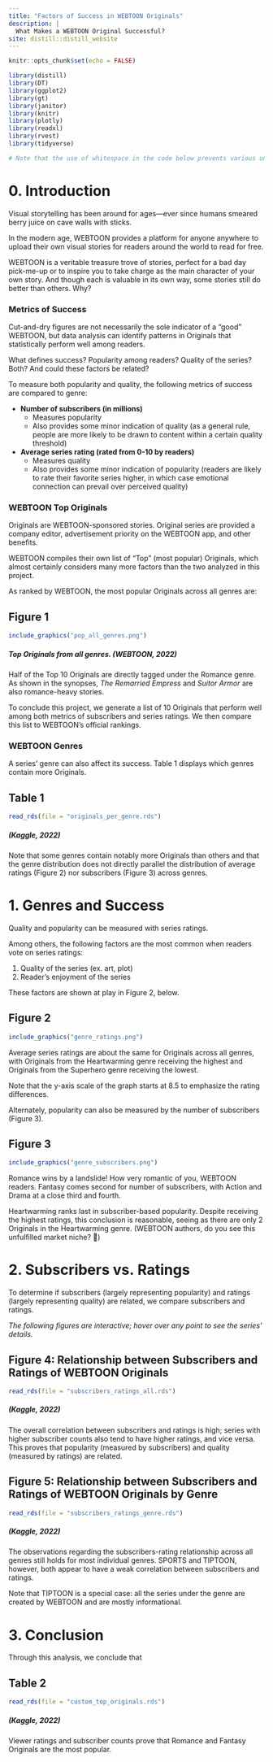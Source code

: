 ```yaml
---
title: "Factors of Success in WEBTOON Originals"
description: |
  What Makes a WEBTOON Original Successful?
site: distill::distill_website
---
```


```r
knitr::opts_chunk$set(echo = FALSE)

library(distill)
library(DT)
library(ggplot2)
library(gt)
library(janitor)
library(knitr)
library(plotly)
library(readxl)
library(rvest)
library(tidyverse)

# Note that the use of whitespace in the code below prevents various undesired formatting errors on the knitted website
```

# **0. Introduction**
Visual storytelling has been around for ages—ever since humans smeared berry juice on cave walls with sticks.

In the modern age, WEBTOON provides a platform for anyone anywhere to upload their own visual stories for readers around the world to read for free.

WEBTOON is a veritable treasure trove of stories, perfect for a bad day pick-me-up or to inspire you to take charge as the main character of your own story. And though each is valuable in its own way, some stories still do better than others. Why?


### **Metrics of Success**
Cut-and-dry figures are not necessarily the sole indicator of a "good" WEBTOON, but data analysis can identify patterns in Originals that statistically perform well among readers.

What defines success? Popularity among readers? Quality of the series? Both? And could these factors be related?

To measure both popularity and quality, the following metrics of success are compared to genre:

* **Number of subscribers (in millions)**
    + Measures popularity
    + Also provides some minor indication of quality (as a general rule, people are more likely to be drawn to content within a certain quality threshold)

* **Average series rating (rated from 0-10 by readers)**
    + Measures quality
    + Also provides some minor indication of popularity (readers are likely to rate their favorite series higher, in which case emotional connection can prevail over perceived quality)
  
  
  
### **WEBTOON Top Originals**
Originals are WEBTOON-sponsored stories. Original series are provided a company editor, advertisement priority on the WEBTOON app, and other benefits.

WEBTOON compiles their own list of "Top" (most popular) Originals, which almost certainly  considers many more factors than the two analyzed in this project.

As ranked by WEBTOON, the most popular Originals across all genres are:

## Figure 1
```r
include_graphics("pop_all_genres.png")
```
##### *Top Originals from all genres. (WEBTOON, 2022)*

Half of the Top 10 Originals are directly tagged under the Romance genre. As shown in the synopses, *The Remarried Empress* and *Suitor Armor* are also romance-heavy stories.

To conclude this project, we generate a list of 10 Originals that perform well among both metrics of subscribers and series ratings. We then compare this list to WEBTOON's official rankings.
  
  
  
### WEBTOON Genres
A series' genre can also affect its success. Table 1 displays which genres contain more Originals.

## Table 1
```r
read_rds(file = "originals_per_genre.rds")
```
##### *(Kaggle, 2022)*

Note that some genres contain notably more Originals than others and that the genre distribution does not directly parallel the distribution of average ratings (Figure 2) nor subscribers (Figure 3) across genres.
  
  
  
  
  
  
# 1. Genres and Success
Quality and popularity can be measured with series ratings.

Among others, the following factors are the most common when readers vote on series ratings:

1. Quality of the series (ex. art, plot)
2. Reader's enjoyment of the series

These factors are shown at play in Figure 2, below.


## Figure 2
```r
include_graphics("genre_ratings.png")
```
Average series ratings are about the same for Originals across all genres, with Originals from the Heartwarming genre receiving the highest and Originals from the Superhero genre receiving the lowest.

Note that the y-axis scale of the graph starts at 8.5 to emphasize the rating differences.

Alternately, popularity can also be measured by the number of subscribers (Figure 3).
  
  
  
## Figure 3
```r
include_graphics("genre_subscribers.png")
```

Romance wins by a landslide! How very romantic of you, WEBTOON readers. Fantasy comes second for number of subscribers, with Action and Drama at a close third and fourth.

Heartwarming ranks last in subscriber-based popularity. Despite receiving the highest ratings, this conclusion is reasonable, seeing as there are only 2 Originals in the Heartwarming genre. (WEBTOON authors, do you see this unfulfilled market niche? 👀)
  
  
  
  
  
  
# 2. Subscribers vs. Ratings
To determine if subscribers (largely representing popularity) and ratings (largely representing quality) are related, we compare subscribers and ratings.

*The following figures are interactive; hover over any point to see the series' details.*

## Figure 4: Relationship between Subscribers and Ratings of WEBTOON Originals

```r
read_rds(file = "subscribers_ratings_all.rds")
```
##### *(Kaggle, 2022)*

The overall correlation between subscribers and ratings is high; series with higher subscriber counts also tend to have higher ratings, and vice versa. This proves that popularity (measured by subscribers) and quality (measured by ratings) are related.
  
  
  
  
  
  
## Figure 5: Relationship between Subscribers and Ratings of WEBTOON Originals by Genre
```r
read_rds(file = "subscribers_ratings_genre.rds")
```
##### *(Kaggle, 2022)*

The observations regarding the subscribers-rating relationship across all genres still holds for most individual genres. SPORTS and TIPTOON, however, both appear to have a weak correlation between subscribers and ratings.

Note that TIPTOON is a special case: all the series under the genre are created by WEBTOON and are mostly informational.
  
  
  
  
  
  
# 3. Conclusion
Through this analysis, we conclude that 

## Table 2
```r
read_rds(file = "custom_top_originals.rds")
```
##### *(Kaggle, 2022)*

Viewer ratings and subscriber counts prove that Romance and Fantasy Originals are the most popular.